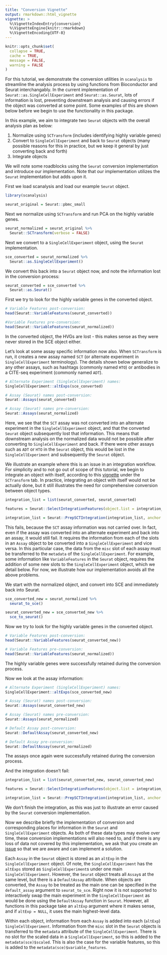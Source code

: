 ```yaml
---
title: "Conversion Vignette"
output: rmarkdown::html_vignette
vignette: >
  %\VignetteIndexEntry{conversion}
  %\VignetteEngine{knitr::rmarkdown}
  %\VignetteEncoding{UTF-8}
---
```


```r
knitr::opts_chunk$set(
  collapse = TRUE,
  cache = TRUE,
  message = FALSE, 
  warning = FALSE
)
```

For this tutorial, we demonstrate the conversion utilities in `scanalysis` to streamline the analysis process by using functions from Bioconductor and Seurat interchangably. In the current implementation of `Seurat::as.SingleCellExperiment` and `Seurat::as.Seurat`, lots of information is lost, preventing downstream analysis and causing errors if the object was converted at some point. Some examples of this are shown below before we begin to use the functionality in this package.

In this example, we aim to integrate two `Seurat` objects with the overall analysis plan as below:

1. Normalize using `SCTransform` (includes identifying highly variable genes)
2. Convert to `SingleCellExperiment` and back to `Seurat` objects (many possible reasons for this in practice, but we keep it general by just converting back and forth)
3. Integrate objects

We will note some roadblocks using the `Seurat` conversion implementation and introduce our implementation. Note that our implementation utilizes the `Seurat` implementation but adds upon it. 

First we load scanalysis and load our example `Seurat` object.

```r
library(scanalysis)

seurat_original = Seurat::pbmc_small
```

Next we normalize using `SCTransform` and run PCA on the highly variable genes.

```r
seurat_normalized = seurat_original %>%
  Seurat::SCTransform(verbose = FALSE)
```

Next we convert to a `SingleCellExperiment` object, using the `Seurat` implementation.
```r
sce_converted = seurat_normalized %>%
  Seurat::as.SingleCellExperiment()
```

We convert this back into a `Seurat` object now, and note the information lost in the conversion process:

```r
seurat_converted = sce_converted %>%
  Seurat::as.Seurat()
```

First we try to look for the highly variable genes in the converted object. 

```r
# Variable Features post-conversion:
head(Seurat::VariableFeatures(seurat_converted))

#Variable Features pre-conversion:
head(Seurat::VariableFeatures(seurat_normalized))
```

In the converted object, the HVGs are lost - this makes sense as they were never stored in the SCE object either. 

Let's look at some assay specific information now also. When `SCTransform` is run, it creates a new assay named `SCT` (or alternate experiment in `SingleCellExperiment` terminology). The details shown below generalize to any other assays, such as hashtags (commonly named `HTO`) or antibodies in a CITE-seq experiment (commonly named `ADT`). 

```r
# Alternate Experiment (SingleCellExperiment) names:
SingleCellExperiment::altExps(sce_converted)

# Assay (Seurat) names post-conversion:
Seurat::Assays(seurat_converted)

# Assay (Seurat) names pre-conversion:
Seurat::Assays(seurat_normalized)
```

Here, we see that the `SCT` assay was not converted into an alternate experiment in the `SingleCellExperiment` object, and that the converted `Seurat` object subsequently lost that information. This means that downstream analysis on the normalized data would not be possible after converting to `SingleCellExperiment` and back. If there were other assays such as `ADT` or `HTO` in the `Seurat` object, this would be lost in the `SingleCellExperiment` and subsequently the `Seurat` object. 

We illustrate an example where this is an issue in an integration workflow. For simplicity and to not go out of scope of this tutorial, we begin to integrate an object with itself, according to this [vignette](https://satijalab.org/seurat/v3.0/integration.html) under the `SCTransform` tab. In practice, integrating an object with itself would not be actually done, but it still illustrates the need for comprehensive conversion between object types. 

```r
integration_list = list(seurat_converted, seurat_converted)

features = Seurat::SelectIntegrationFeatures(object.list = integration_list, nfeatures = 3000)

integration_list = Seurat::PrepSCTIntegration(integration_list, anchor.features = features)
```

This fails, because the `SCT` assay information was not carried over. In fact, even if the assay was converted into an alternate experiment and back into an assay, it would still fail. It requires the information from each of the slots in an `Assay` object to be converted into a `SingleCellExperiment` and vice versa. In this particular case, the data from the `misc` slot of each assay must be transferred to the `metadata` of the `SingleCellExperiment`. For example, some information like `VariableFeatures` in the `Seurat` object, requires the addition of some new slots to the `SingleCellExperiment` object, which we detail below. For now, we illustrate how our implementation avoids all the above problems. 

We start with the normalized object, and convert into SCE and immediately back into Seurat. 
```r
sce_converted_new = seurat_normalized %>%
  seurat_to_sce()

seurat_converted_new = sce_converted_new %>%
  sce_to_seurat()
```

Now we try to look for the highly variable genes in the converted object. 

```r
# Variable Features post-conversion:
head(Seurat::VariableFeatures(seurat_converted_new))

# Variable Features pre-conversion:
head(Seurat::VariableFeatures(seurat_normalized))
```

The highly variable genes were successfully retained during the conversion process. 

Now we look at the assay information: 

```r
# Alternate Experiment (SingleCellExperiment) names:
SingleCellExperiment::altExps(sce_converted_new)

# Assay (Seurat) names post-conversion:
Seurat::Assays(seurat_converted_new)

# Assay (Seurat) names pre-conversion:
Seurat::Assays(seurat_normalized)

# Default Assay post-conversion:
Seurat::DefaultAssay(seurat_converted_new)

# Default Assay pre-conversion:
Seurat::DefaultAssay(seurat_normalized)
```

The assays once again were successfully retained during the conversion process. 

And the integration doesn't fail:

```r
integration_list = list(seurat_converted_new, seurat_converted_new)

features = Seurat::SelectIntegrationFeatures(object.list = integration_list, nfeatures = 3000)

integration_list = Seurat::PrepSCTIntegration(integration_list, anchor.features = features)
```

We don't finish the integration, as this was just to illustrate an error caused by the `Seurat` conversion implementation. 

Now we describe briefly the implementation of conversion and corresponding places for information in the `Seurat` and `SingleCellExperiment` objects. As both of these data types may evolve over time, these conversion implementations will also need to, and if there is any loss of data not covered by this implementation, we ask that you create an [issue](https://github.com/keshavmot2/scanalysis/issues) so that we are aware and can implement a solution. 

Each `Assay` in the `Seurat` object is stored as an `altExp` in the `SingleCellExperiment` object. Of note, the `SingleCellExperiment` has the `altExps` stored as `SingleCellExperiment`s under one main `SingleCellExperiment`. However, the `Seurat` object treats all `Assay`s at the same level, but there is a `DefaultAssay` attribute. When objects are converted, the `Assay` to be treated as the main one can be specified in the `default_assay` argument to `seurat_to_sce`. Right now it is not supported to interactively swap the main experiment in the `SingleCellExperiment` as would be done using the `DefaultAssay` function in `Seurat`. However, all functions in this package take an `altExp` argument where it makes sense, and if `altExp = NULL`, it uses the main highest-level data. 

Within each object, information from each `Assay` is added into each (`altExp`) `SingleCellExperiment`. Information from the `misc` slot in the `Seurat` objects is transferred to the `metadata` attribute of the `SingleCellExperiment`. There is no slot for the scaled data in a `SingleCellExperiment`, so this is added to the `metadata(sce)$scaled`. This is also the case for the variable features, so this is added to the `metadata(sce)$variable_features`.